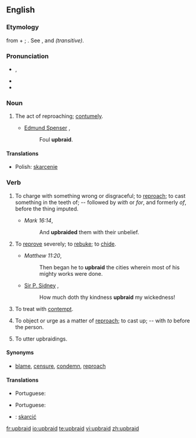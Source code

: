 {{was wotd|2007|March|7}}
==English==

===Etymology===
{{etyl|ang}} {{term|upbreiden|lang=ang}} from {{term|upp||up|lang=ang}} + {{term|bregdan||to draw, twist, weave; the kindred|lang=ang}}; {{is}} {{term|bregða||to draw, brandish, braid, deviate from, change, break off, upbraid|lang=is}}. See {{term|up}}, and {{term|braid}} ''(transitive)''.

===Pronunciation===
* {{IPA|/ˌʌpˈbɹeɪd/}}, {{SAMP|/%Vp"breId/}}
* {{audio|en-us-upbraid.ogg|Audio (US)}}
* {{rhymes|eɪd}}

===Noun===
{{en-noun|-}}

# {{obsolete}} The act of reproaching; [[contumely]].
#* [[w:Edmund Spenser|Edmund Spenser]] {{rfdate}},
#*: Foul '''upbraid'''. 

====Translations====
{{trans-top|The act of reproaching}}
*Polish: [[skarcenie]] {{n}}
{{trans-mid}}
{{trans-bottom}}

===Verb===
{{en-verb}}

# {{archaic}} To charge with something wrong or disgraceful; to [[reproach]]; to cast something in the teeth of; -- followed by ''with'' or ''for'', and formerly ''of'', before the thing imputed.
#* ''Mark 16:14'',
#*:And '''upbraided''' them with their unbelief.
# {{archaic}} To [[reprove]] severely; to [[rebuke]]; to [[chide]].
#* ''Matthew 11:20'',
#*: Then began he to '''upbraid''' the cities wherein most of his mighty works were done.
#* [[w:Philip Sidney|Sir P. Sidney]] {{rfdate}},
#*: How much doth thy kindness '''upbraid''' my wickedness!
# {{obsolete}} To treat with [[contempt]].
# {{obsolete}} To object or urge as a matter of [[reproach]]; to cast up; -- with ''to'' before the person.
# {{archaic|intransitive}} To utter upbraidings.

====Synonyms====
* [[blame]], [[censure]], [[condemn]], [[reproach]]

====Translations====
{{trans-top|to charge with something wrong or disgraceful}}
*Portuguese: {{t|pt|reprovar}}
{{trans-mid}}
{{trans-bottom}}

{{trans-top|to reprove}}
*Portuguese: {{t|pt|reprovar}}
{{trans-mid}}
{{trans-bottom}}

{{checktrans-top}}
*{{ttbc|Polish}}: [[skarcić]]
{{trans-bottom}}

[[fr:upbraid]]
[[io:upbraid]]
[[te:upbraid]]
[[vi:upbraid]]
[[zh:upbraid]]